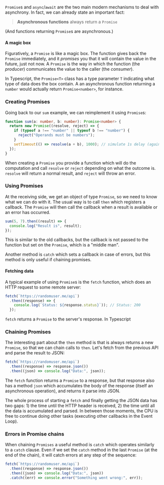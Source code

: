 
`Promise`s and `async`/`await` are the two main modern mechanisms to deal with asynchrony. In fact, we can already state an important fact:

> **Asynchronous functions** always return a `Promise`

(And functions returning `Promise`s are asynchronous.)

####  A magic box

Figuratively, a `Promise` is like a magic box. The function gives back the `Promise` immediately, and it *promises* you that it will contain the value in the future, just not now. A `Promise` is the way in which the function (the _producer_) communicates the value to the caller (the _consumer_).

In Typescript, the `Promise<T>` class has a type parameter `T` indicating what type of data does the box contain. A an asynchronous function returning a `number` would actually return `Promise<number>`, for instance.

### Creating Promises

Going back to our `sum` example, we can reimplement it using `Promise`s:

```typescript
function sum(a: number, b: number): Promise<number> {
  return new Promise((resolve, reject) => {
    if (typeof a !== "number" || typeof b !== "number") {
      reject("Operands must be numbers");
    }
    setTimeout(() => resolve(a + b), 1000); // simulate 1s delay (again)
  });
}
```

When creating a `Promise` you provide a function which will do the computation and call `resolve` or `reject` depending on what the outcome is. `resolve` will return a normal result, and `reject` will throw an error.

### Using Promises

At the receiving side, we get an object of type `Promise`, so we need to know what we can do with it. The usual way is to call `then` which registers a callback. The  `Promise` will then call the callback when a result is available or an error has occurred.

```typescript
sum(5, 7).then((result) => {
  console.log("Result is", result);
});
```

This is similar to the old callbacks, but the callback is not passed to the function but set on the `Promise`, which is a "middle man". 

Another method is `catch` which sets a callback in case of errors, but this method is only useful if chaining promises.

#### Fetching data

A typical example of using `Promise`s is the `fetch` function, which does an HTTP request to some remote server:

```typescript
fetch(`https://randomuser.me/api`)
  .then((response) => {
    console.log(`Status: ${response.status}`)); // Status: 200
  });
```

`fetch` returns a `Promise` to the server's response. In Typescript 

### Chaining Promises

The interesting part about the `then` method is that is always returns a new `Promise`, so that we can chain calls to `then`. Let's fetch from the previous API and parse the result to JSON:

```typescript
fetch(`https://randomuser.me/api`)
  .then((response) => response.json())
  .then((json) => console.log("Data:", json));
```

The `fetch` function returns a `Promise` to a response, but that response also has a method `json` which accumulates the body of the response (itself an asynchronous operation), and returns it parse into JSON. 

The whole process of starting a `fetch` and finally getting the JSON data has two gaps: 1) the time until the HTTP header is received, 2) the time until all the data is accumulated and parsed. In between those moments, the CPU is free to continue doing other tasks (executing other callbacks in the Event Loop).

### Errors in Promise chains

When chaining `Promises` a useful method is `catch` which operates similarly to a `catch` clause. Even if we set the `catch` method in the last `Promise` (at the end of the chain), it will catch errors at any step of the sequence:

```typescript
fetch(`https://randomuser.me/api`)
  .then((response) => response.json())
  .then((json) => console.log("Data:", json))
  .catch((err) => console.error("Something went wrong:", err));
```
